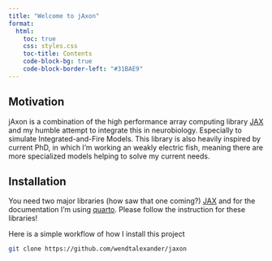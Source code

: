 ```yaml
---
title: "Welcome to jAxon"
format:
  html:
    toc: true
    css: styles.css
    toc-title: Contents
    code-block-bg: true
    code-block-border-left: "#31BAE9"
---
```


## Motivation
jAxon is a combination of the high performance array computing library
[JAX](https://docs.jax.dev/en/latest/index.html) and my humble attempt to
integrate this in neurobiology. Especially to simulate Integrated-and-Fire
Models. This library is also heavily inspired by current PhD, in which I'm
working an weakly electric fish, meaning there are more specialized models
helping to solve my current needs.

## Installation
You need two major libraries (how saw that one coming?)
[JAX](https://docs.jax.dev/en/latest/index.html) and for the documentation I'm
using [quarto](https://quarto.org). Please follow the instruction for these
libraries!

Here is a simple workflow of how I install this project

```bash
git clone https://github.com/wendtalexander/jaxon
```
